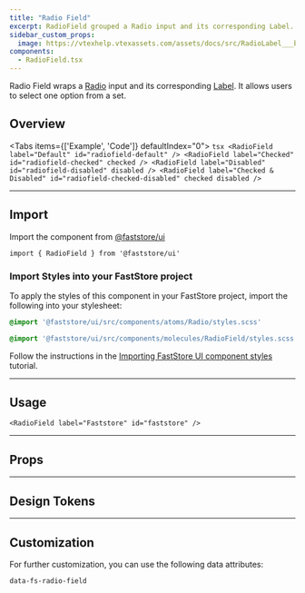 ```yaml
---
title: "Radio Field"
excerpt: RadioField grouped a Radio input and its corresponding Label.
sidebar_custom_props:
  image: https://vtexhelp.vtexassets.com/assets/docs/src/RadioLabel___b3fc3b7a139796e4921349df5aaa270c.png
components:
  - RadioField.tsx
---
```


Radio Field wraps a [Radio](/docs/guides/faststore/atoms-radio) input and its corresponding [Label](/componentes/atoms/label). It allows users to select one option from a set.

## Overview

<Tabs items={['Example', 'Code']} defaultIndex="0">
  <Tab>
    <OverviewSection>
      <RadioField label="Default" id="radiofield-default" />
      <RadioField label="Checked" id="radiofield-checked" checked readOnly />
      <RadioField label="Disabled" id="radiofield-disabled" disabled />
      <RadioField
        label="Checked & Disabled"
        id="radiofield-checked-disabled"
        checked
        disabled
        readOnly
      />
    </OverviewSection>
  </Tab>
  <Tab>
    ```tsx
    <RadioField label="Default" id="radiofield-default" />
    <RadioField label="Checked" id="radiofield-checked" checked />
    <RadioField label="Disabled" id="radiofield-disabled" disabled />
    <RadioField
      label="Checked & Disabled"
      id="radiofield-checked-disabled"
      checked
      disabled
    />
    ```
  </Tab>
</Tabs>

---

## Import

Import the component from [@faststore/ui](/docs/guides/faststore/components-index)

```tsx
import { RadioField } from '@faststore/ui'
```

### Import Styles into your FastStore project

To apply the styles of this component in your FastStore project, import the following into your stylesheet:

```scss
@import '@faststore/ui/src/components/atoms/Radio/styles.scss'
```

```scss
@import '@faststore/ui/src/components/molecules/RadioField/styles.scss';
```

Follow the instructions in the [Importing FastStore UI component styles](https://developers.vtex.com/docs/guides/faststore/using-themes-importing-ui-components-styles) tutorial.

---

## Usage

<OverviewSection>
  <RadioField label="Faststore" id="faststore" />
</OverviewSection>

```tsx
<RadioField label="Faststore" id="faststore" />
```

---

## Props

<ComponentPropsSection component="RadioField" />

---

## Design Tokens

<TokenTable>
  <TokenRow token="--fs-radio-field-gap" value="var(--fs-spacing-1)" />
</TokenTable>

---

## Customization

For further customization, you can use the following data attributes:

`data-fs-radio-field`
